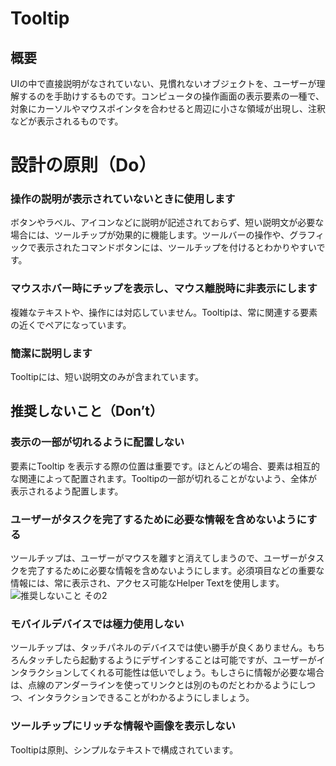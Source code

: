 
<Meta title="Tooltip" of={TooltipStories} />

# Tooltip

<Canvas>
  <Story of={Component} />
</Canvas>

<Controls of={Component} />

## 概要

UIの中で直接説明がなされていない、見慣れないオブジェクトを、ユーザーが理解するのを手助けするものです。コンピュータの操作画面の表示要素の一種で、対象にカーソルやマウスポインタを合わせると周辺に小さな領域が出現し、注釈などが表示されるものです。

# 設計の原則（Do）

### 操作の説明が表示されていないときに使用します

ボタンやラベル、アイコンなどに説明が記述されておらず、短い説明文が必要な場合には、ツールチップが効果的に機能します。ツールバーの操作や、グラフィックで表示されたコマンドボタンには、ツールチップを付けるとわかりやすいです。

### マウスホバー時にチップを表示し、マウス離脱時に非表示にします

複雑なテキストや、操作には対応していません。Tooltipは、常に関連する要素の近くでペアになっています。

### 簡潔に説明します

Tooltipには、短い説明文のみが含まれています。

## 推奨しないこと（Don’t）

### 表示の一部が切れるように配置しない

要素にTooltip を表示する際の位置は重要です。ほとんどの場合、要素は相互的な関連によって配置されます。Tooltipの一部が切れることがないよう、全体が表示されるよう配置します。

### ユーザーがタスクを完了するために必要な情報を含めないようにする

ツールチップは、ユーザーがマウスを離すと消えてしまうので、ユーザーがタスクを完了するために必要な情報を含めないようにします。必須項目などの重要な情報には、常に表示され、アクセス可能なHelper Textを使用します。
![推奨しないこと その2](/storybook/images/tooltip_01.jpg)

### モバイルデバイスでは極力使用しない

ツールチップは、タッチパネルのデバイスでは使い勝手が良くありません。もちろんタッチしたら起動するようにデザインすることは可能ですが、ユーザーがインタラクションしてくれる可能性は低いでしょう。もしさらに情報が必要な場合は、点線のアンダーラインを使ってリンクとは別のものだとわかるようにしつつ、インタラクションできることがわかるようにしましょう。

### ツールチップにリッチな情報や画像を表示しない

Tooltipは原則、シンプルなテキストで構成されています。
